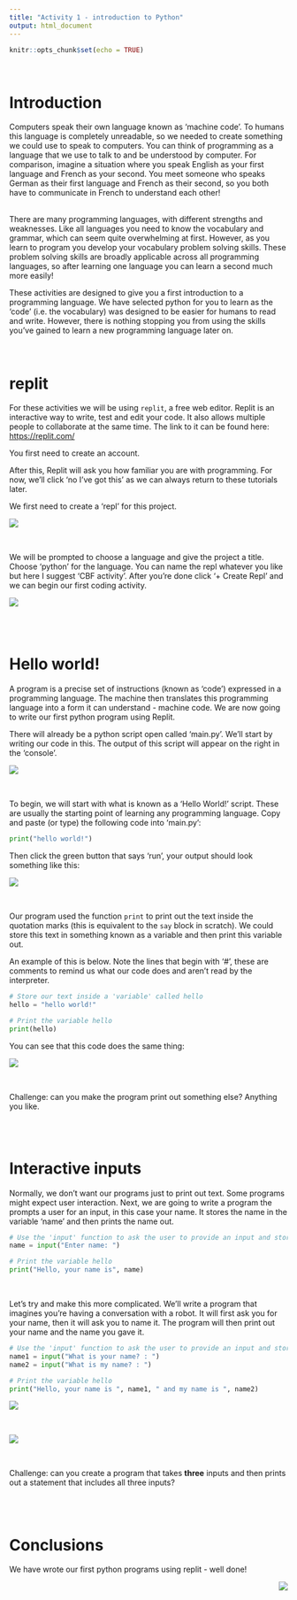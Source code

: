 ```yaml
---
title: "Activity 1 - introduction to Python"
output: html_document
---
```


```r
knitr::opts_chunk$set(echo = TRUE)
```

<br>

# Introduction

Computers speak their own language known as 'machine code'. To humans this language is completely unreadable, so we needed to create something we could use to speak to computers. You can think of programming as a language that we use to talk to and be understood by computer. For comparison, imagine a situation where you speak English as your first language and French as your second. You meet someone who speaks German as their first language and French as their second, so you both have to communicate in French to understand each other!

<br>
There are many programming languages, with different strengths and weaknesses. Like all languages you need to know the vocabulary and grammar, which can seem quite overwhelming at first. However, as you learn to program you develop your vocabulary problem solving skills. These problem solving skills are broadly applicable across all programming languages, so after learning one language you can learn a second much more easily!

These activities are designed to give you a first introduction to a programming language. We have selected python for you to learn as the 'code' (i.e. the vocabulary) was designed to be easier for humans to read and write. However, there is nothing stopping you from using the skills you've gained to learn a new programming language later on.


<br>

# replit

For these activities we will be using `replit`, a free web editor. Replit is an interactive way to write, test and edit your code. It also allows multiple people to collaborate at the same time. The link to it can be found here: <https://replit.com/>

You first need to create an account.

After this, Replit will ask you how familiar you are with programming. For now, we'll click 'no I've got this' as we can always return to these tutorials later.

We first need to create a 'repl' for this project.

![](images/replit4.png)

<br>

We will be prompted to choose a language and give the project a title. Choose 'python' for the language. You can name the repl whatever you like but here I suggest 'CBF activity'. After you're done click '+ Create Repl' and we can begin our first coding activity.

![](images/replit6.png)

<br> <br>

# Hello world!

A program is a precise set of instructions (known as 'code') expressed in a programming language. The machine then translates this programming language into a form it can understand - machine code. We are now going to write our first python program using Replit.

There will already be a python script open called 'main.py'. We'll start by writing our code in this. The output of this script will appear on the right in the 'console'.

![](images/replit_7.png)

<br>

To begin, we will start with what is known as a 'Hello World!' script. These are usually the starting point of learning any programming language. Copy and paste (or type) the following code into 'main.py':

```python
print("hello world!")

```

Then click the green button that says 'run', your output should look something like this:

![](images/replit8.png)

<br>

Our program used the function `print` to print out the text inside the quotation marks (this is equivalent to the `say` block in scratch). We could store this text in something known as a variable and then print this variable out.

An example of this is below. Note the lines that begin with '#', these are comments to remind us what our code does and aren't read by the interpreter.

```python

# Store our text inside a 'variable' called hello
hello = "hello world!"

# Print the variable hello
print(hello)

```

You can see that this code does the same thing:

![](images/replit9.png)

<br>

Challenge: can you make the program print out something else? Anything you like.

<br> <br>

# Interactive inputs

Normally, we don't want our programs just to print out text. Some programs might expect user interaction. 
Next, we are going to write a program the prompts a user for an input, in this case your name. It stores the name in the variable 'name' and then prints the name out.

```python

# Use the 'input' function to ask the user to provide an input and store it in variable 'name'
name = input("Enter name: ")

# Print the variable hello
print("Hello, your name is", name)

```

<br>

Let's try and make this more complicated. We'll write a program that imagines you're having a conversation with a robot. It will first ask you for your name, then it will ask you to name it. The program will then print out your name and the name you gave it.

```python

# Use the 'input' function to ask the user to provide an input and store it in variable 'name'
name1 = input("What is your name? : ")
name2 = input("What is my name? : ")

# Print the variable hello
print("Hello, your name is ", name1, " and my name is ", name2)

```

![](images/replit10.png)

<br>

![](images/robot.png)

<br>

Challenge: can you create a program that takes <b>three</b> inputs and then prints out a statement that includes all three inputs?

<br>
<br>

# Conclusions

We have wrote our first python programs using replit - well done!




<img src="./images/logo.png" style="float: right;"/>
